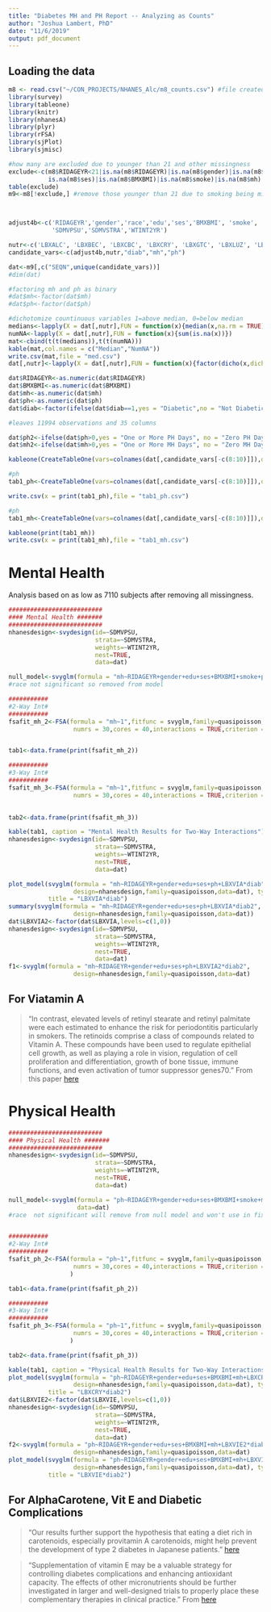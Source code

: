 ```yaml
---
title: "Diabetes MH and PH Report -- Analyzing as Counts"
author: "Joshua Lambert, PhD"
date: "11/6/2019"
output: pdf_document
---
```


## Loading the data
```r
m8 <- read.csv("~/CON_PROJECTS/NHANES_Alc/m8_counts.csv") #file created by datapackages.R
library(survey)
library(tableone)
library(knitr)
library(nhanesA)
library(plyr)
library(rFSA)
library(sjPlot)
library(sjmisc)

#how many are excluded due to younger than 21 and other missingness
exclude<-c(m8$RIDAGEYR<21|is.na(m8$RIDAGEYR)|is.na(m8$gender)|is.na(m8$race)|is.na(m8$edu)|
           is.na(m8$ses)|is.na(m8$BMXBMI)|is.na(m8$smoke)|is.na(m8$mh)|is.na(m8$ph))
table(exclude)
m9<-m8[!exclude,] #remove those younger than 21 due to smoking being missing and exclude all others with atleast one of age, gender, race, education, ses, BMI, smoking, mh, or ph being missing.



adjust4b<-c('RIDAGEYR','gender','race','edu','ses','BMXBMI', 'smoke',
            'SDMVPSU','SDMVSTRA','WTINT2YR')

nutr<-c('LBXALC', 'LBXBEC', 'LBXCBC', 'LBXCRY', 'LBXGTC', 'LBXLUZ', 'LBXLYC', 'LBXRPL', 'LBXRST', 'LBXVIA', 'LBXVIE', 'LBXACY', 'LBXBCC', 'LBXCLC', 'LBXCLZ', 'LBXDTC', 'LBXLCC', 'LBXLUT', 'LBXPHF', 'LBXPHE', 'LBXZEA', 'LBDTLY')
candidate_vars<-c(adjust4b,nutr,"diab","mh","ph")

dat<-m9[,c("SEQN",unique(candidate_vars))]
#dim(dat)

#factoring mh and ph as binary
#dat$mh<-factor(dat$mh)
#dat$ph<-factor(dat$ph)

#dichotomize countinuous variables 1=above median, 0=below median
medians<-lapply(X = dat[,nutr],FUN = function(x){median(x,na.rm = TRUE)})
numNA<-lapply(X = dat[,nutr],FUN = function(x){sum(is.na(x))})
mat<-cbind(t(t(medians)),t(t(numNA)))
kable(mat,col.names = c("Median","NumNA"))
write.csv(mat,file = "med.csv")
dat[,nutr]<-lapply(X = dat[,nutr],FUN = function(x){factor(dicho(x,dich.by ="median"))})

dat$RIDAGEYR<-as.numeric(dat$RIDAGEYR)
dat$BMXBMI<-as.numeric(dat$BMXBMI)
dat$mh<-as.numeric(dat$mh)
dat$ph<-as.numeric(dat$ph)
dat$diab<-factor(ifelse(dat$diab==1,yes = "Diabetic",no = "Not Diabetic"),levels = c("Not Diabetic", "Diabetic"))

#leaves 11994 observations and 35 columns

dat$ph2<-ifelse(dat$ph>0,yes = "One or More PH Days", no = "Zero PH Days") #for tables only
dat$mh2<-ifelse(dat$mh>0,yes = "One or More MH Days", no = "Zero MH Days") #for tables only

```

\clearpage
\pagebreak

```r
kableone(CreateTableOne(vars=colnames(dat[,candidate_vars[-c(8:10)]]),data = dat[,candidate_vars[-c(8:10)]]),strata = c("diab"))
```

\clearpage
\pagebreak

```r
#ph
tab1_ph<-CreateTableOne(vars=colnames(dat[,candidate_vars[-c(8:10)]]),data = dat[,c(candidate_vars[-c(8:10)],"ph2")],strata = c("ph2","diab"))

write.csv(x = print(tab1_ph),file = "tab1_ph.csv")
```

\clearpage
\pagebreak

```r
#ph
tab1_mh<-CreateTableOne(vars=colnames(dat[,candidate_vars[-c(8:10)]]),data = dat[,c(candidate_vars[-c(8:10)],"mh2")],strata = c("mh2","diab"))

kableone(print(tab1_mh))
write.csv(x = print(tab1_mh),file = "tab1_mh.csv")
```



\clearpage
\pagebreak

# Mental Health
Analysis based on as low as 7110 subjects after removing all missingness.
```r
##########################
#### Mental Health #######
##########################
nhanesdesign<-svydesign(id=~SDMVPSU,
                        strata=~SDMVSTRA,
                        weights=~WTINT2YR,
                        nest=TRUE,
                        data=dat)

null_model<-svyglm(formula = "mh~RIDAGEYR+gender+edu+ses+BMXBMI+smoke+ph+diab",design=nhanesdesign,family=quasipoisson,data=dat)
#race not significant so removed from model

###########
#2-Way Int#
###########
fsafit_mh_2<-FSA(formula = "mh~1",fitfunc = svyglm,family=quasipoisson,data=dat[,-c(8:10)],design=nhanesdesign,m = 2,
                  numrs = 30,cores = 40,interactions = TRUE,criterion = int.p.val,minmax = 'min',var4int = "diab", fixvar = c(adjust4b[c(1:2,4:7)],"ph"))


tab1<-data.frame(print(fsafit_mh_2))

###########
#3-Way Int#
###########
fsafit_mh_3<-FSA(formula = "mh~1",fitfunc = svyglm,family=quasipoisson,data=dat[,-c(8:10)],design=nhanesdesign,m = 3,
                  numrs = 30,cores = 40,interactions = TRUE,criterion = int.p.val,minmax = 'min',var4int = "diab", fixvar = c(adjust4b[c(4:7)],"ph"))
                 

tab2<-data.frame(print(fsafit_mh_3))

```

```r
kable(tab1, caption = "Mental Health Results for Two-Way Interactions")
nhanesdesign<-svydesign(id=~SDMVPSU,
                        strata=~SDMVSTRA,
                        weights=~WTINT2YR,
                        nest=TRUE,
                        data=dat)

plot_model(svyglm(formula = "mh~RIDAGEYR+gender+edu+ses+ph+LBXVIA*diab",
                  design=nhanesdesign,family=quasipoisson,data=dat), type = "int",
           title = "LBXVIA*diab")
summary(svyglm(formula = "mh~RIDAGEYR+gender+edu+ses+ph+LBXVIA*diab2",
                  design=nhanesdesign,family=quasipoisson,data=dat))
dat$LBXVIA2<-factor(dat$LBXVIA,levels=c(1,0))
nhanesdesign<-svydesign(id=~SDMVPSU,
                        strata=~SDMVSTRA,
                        weights=~WTINT2YR,
                        nest=TRUE,
                        data=dat)
f1<-svyglm(formula = "mh~RIDAGEYR+gender+edu+ses+ph+LBXVIA2*diab2",
                  design=nhanesdesign,family=quasipoisson,data=dat)


```

\clearpage
\pagebreak

## For Viatamin A
> "In contrast, elevated levels of retinyl stearate and retinyl palmitate were each estimated to enhance the risk for periodontitis particularly in smokers. The retinoids comprise a class of compounds related to Vitamin A. These compounds have been used to regulate epithelial cell growth, as well as playing a role in vision, regulation of cell proliferation and differentiation, growth of bone tissue, immune functions, and even activation of tumor suppressor genes70." 
From this paper [here](https://www.ncbi.nlm.nih.gov/pmc/articles/PMC6547714/)


\clearpage
\pagebreak

# Physical Health
```r
##########################
#### Physical Health #######
##########################
nhanesdesign<-svydesign(id=~SDMVPSU,
                        strata=~SDMVSTRA,
                        weights=~WTINT2YR,
                        nest=TRUE,
                        data=dat)

null_model<-svyglm(formula = "ph~RIDAGEYR+gender+edu+ses+BMXBMI+smoke+mh+diab",design=nhanesdesign,family=quasipoisson,
                   data=dat)
#race  not significant will remove from null model and won't use in fixvar


###########
#2-Way Int#
###########
fsafit_ph_2<-FSA(formula = "ph~1",fitfunc = svyglm,family=quasipoisson,data=dat[,-c(8:10)],design=nhanesdesign,m = 2,
                  numrs = 30,cores = 40,interactions = TRUE,criterion = int.p.val,minmax = 'min',var4int = "diab", fixvar =  c(adjust4b[c(1:2,4:6)],"mh")
                 )

tab1<-data.frame(print(fsafit_ph_2))

###########
#3-Way Int#
###########
fsafit_ph_3<-FSA(formula = "ph~1",fitfunc = svyglm,family=quasipoisson,data=dat[,-c(8:10)],design=nhanesdesign,m =3,
                  numrs = 30,cores = 40,interactions = TRUE,criterion = int.p.val,minmax = 'min',var4int = "diab", fixvar =  c(adjust4b[c(1:2,4:6)],"mh")
                 )

tab2<-data.frame(print(fsafit_ph_3))

```

```r
kable(tab1, caption = "Physical Health Results for Two-Way Interactions")
plot_model(svyglm(formula = "ph~RIDAGEYR+gender+edu+ses+BMXBMI+mh+LBXCRY*diab",
                  design=nhanesdesign,family=quasipoisson,data=dat), type = "int",
           title = "LBXCRY*diab2")
dat$LBXVIE2<-factor(dat$LBXVIE,levels=c(1,0))
nhanesdesign<-svydesign(id=~SDMVPSU,
                        strata=~SDMVSTRA,
                        weights=~WTINT2YR,
                        nest=TRUE,
                        data=dat)
f2<-svyglm(formula = "ph~RIDAGEYR+gender+edu+ses+BMXBMI+mh+LBXVIE2*diab2",
                  design=nhanesdesign,family=quasipoisson,data=dat)
plot_model(svyglm(formula = "ph~RIDAGEYR+gender+edu+ses+BMXBMI+mh+LBXVIE2*diab2",
                  design=nhanesdesign,family=quasipoisson,data=dat), type = "int",
           title = "LBXVIE*diab2")
```

<!-- \clearpage -->
<!-- \pagebreak -->

<!-- ```{r, echo=FALSE} -->
<!-- kable(tab2, caption = "Physical Health Results for Three-Way Interactions") -->
<!-- plot_model(svyglm(formula = "ph~RIDAGEYR+gender+edu+ses+BMXBMI+LBXGTC*LBXALC*diab2", -->
<!--                   design=nhanesdesign,family=quasipoisson,data=dat), type = "int", -->
<!--            title = "g-Tocopherol*AlphaCarotene*diab2") -->
<!-- ``` -->

\clearpage
\pagebreak

## For AlphaCarotene, Vit E and Diabetic Complications
> "Our results further support the hypothesis that eating a diet rich in carotenoids, especially provitamin A carotenoids, might help prevent the development of type 2 diabetes in Japanese patients." [here](https://www.ncbi.nlm.nih.gov/pmc/articles/PMC4679813/)

> "Supplementation of vitamin E may be a valuable strategy for controlling diabetes complications and enhancing antioxidant capacity. The effects of other micronutrients should be further investigated in larger and well-designed trials to properly place these complementary therapies in clinical practice." From [here](https://dmsjournal.biomedcentral.com/articles/10.1186/s13098-018-0318-5)

